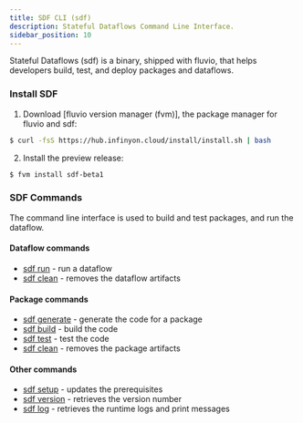 ```yaml
---
title: SDF CLI (sdf)
description: Stateful Dataflows Command Line Interface.
sidebar_position: 10
---
```


Stateful Dataflows (sdf) is a binary, shipped with fluvio, that helps developers build, test, and deploy packages and dataflows.

### Install SDF

1. Download [fluvio version manager (fvm)], the package manager for fluvio and sdf:

```bash copy="fl"
$ curl -fsS https://hub.infinyon.cloud/install/install.sh | bash
```

2. Install the preview release:

```bash copy="fl"
$ fvm install sdf-beta1
```

### SDF Commands

The command line interface is used to build and test packages, and run the dataflow.

#### Dataflow commands

* [sdf run] - run a dataflow
* [sdf clean] - removes the dataflow artifacts

#### Package commands

* [sdf generate] - generate the code for a package
* [sdf build] - build the code
* [sdf test] - test the code
* [sdf clean] - removes the package artifacts

#### Other commands

* [sdf setup] - updates the prerequisites
* [sdf version] - retrieves the version number
* [sdf log] - retrieves the runtime logs and print messages

[sdf run]: /sdf/cli/run.mdx
[sdf clean]: /sdf/cli/clean.mdx
[sdf generate]: /sdf/cli/generate.mdx
[sdf build]: /sdf/cli/build.mdx
[sdf test]: /sdf/cli/test.mdx
[sdf setup]: /sdf/cli/setup.mdx
[sdf version]: /sdf/cli/version.mdx
[sdf log]: /sdf/cli/log.mdx
